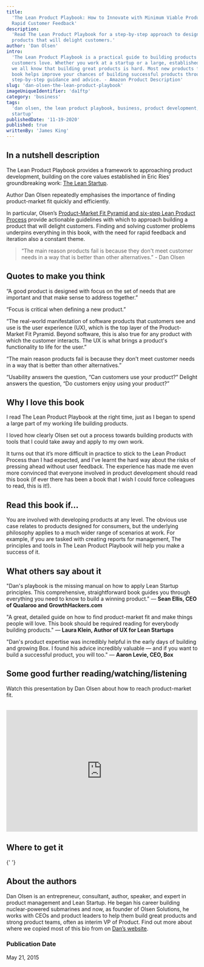 ```yaml
---
title:
  'The Lean Product Playbook: How to Innovate with Minimum Viable Products and
  Rapid Customer Feedback'
description:
  'Read The Lean Product Playbook for a step-by-step approach to designing
  products that will delight customers.'
author: 'Dan Olsen'
intro:
  'The Lean Product Playbook is a practical guide to building products that
  customers love. Whether you work at a startup or a large, established company,
  we all know that building great products is hard. Most new products fail. This
  book helps improve your chances of building successful products through clear,
  step-by-step guidance and advice. - Amazon Product Description'
slug: 'dan-olsen-the-lean-product-playbook'
imageUniqueIdentifier: 'da1ftp'
category: 'business'
tags:
  'dan olsen, the lean product playbook, business, product development, the lean
  startup'
publishedDate: '11-19-2020'
published: true
writtenBy: 'James King'
---
```



## In a nutshell description

The Lean Product Playbook provides a framework to approaching product
development, building on the core values established in Eric Ries’
groundbreaking work:
[The Lean Startup](https://www.amazon.com/Lean-Startup-Entrepreneurs-Continuous-Innovation/dp/0307887898/ref=as_li_ss_tl?_encoding=UTF8&qid=1605815293&sr=8-1&linkCode=ll1&tag=paperbacktrav-20&linkId=7bd5e9305bcc6a35fa15fb273bb6ca73&language=en_US).

Author Dan Olsen repeatedly emphasises the importance of finding product-market
fit quickly and efficiently.

In particular, Olsen’s
[Product-Market Fit Pyramid and six-step Lean Product Process](<https://leanstartup.co/a-playbook-for-achieving-product-market-fit/#:~:text=The%20Product%2DMarket%20Fit%20Pyramid%20is%20an%20actionable%20model%20that,fit%20using%20five%20key%20components.&text=From%20bottom%20to%20top%2C%20the,your%20user%20experience%20(UX)>)
provide actionable guidelines with which to approach building a product that
will delight customers. Finding and solving customer problems underpins
everything in this book, with the need for rapid feedback and iteration also a
constant theme.

> “The main reason products fail is because they don't meet customer needs in a
> way that is better than other alternatives.” - Dan Olsen

## Quotes to make you think

“A good product is designed with focus on the set of needs that are important
and that make sense to address together.”

“Focus is critical when defining a new product.”

“The real-world manifestation of software products that customers see and use is
the user experience (UX), which is the top layer of the Product-Market Fit
Pyramid. Beyond software, this is also true for any product with which the
customer interacts. The UX is what brings a product's functionality to life for
the user.”

“The main reason products fail is because they don't meet customer needs in a
way that is better than other alternatives.”

“Usability answers the question, “Can customers use your product?” Delight
answers the question, “Do customers enjoy using your product?”

## Why I love this book

I read The Lean Product Playbook at the right time, just as I began to spend a
large part of my working life building products.

I loved how clearly Olsen set out a process towards building products with tools
that I could take away and apply to my own work.

It turns out that it’s more difficult in practice to stick to the Lean Product
Process than I had expected, and I’ve learnt the hard way about the risks of
pressing ahead without user feedback. The experience has made me even more
convinced that everyone involved in product development should read this book
(if ever there has been a book that I wish I could force colleagues to read,
this is it!).

## Read this book if…

You are involved with developing products at any level. The obvious use case
relates to products designed for consumers, but the underlying philosophy
applies to a much wider range of scenarios at work. For example, if you are
tasked with creating reports for management, The principles and tools in The
Lean Product Playbook will help you make a success of it.

## What others say about it

"Dan's playbook is the missing manual on how to apply Lean Startup principles.
This comprehensive, straightforward book guides you through everything you need
to know to build a winning product." — **Sean Ellis, CEO of Qualaroo and
GrowthHackers.com**

"A great, detailed guide on how to find product-market fit and make things
people will love. This book should be required reading for everybody building
products." — **Laura Klein, Author of UX for Lean Startups**

"Dan's product expertise was incredibly helpful in the early days of building
and growing Box. I found his advice incredibly valuable — and if you want to
build a successful product, you will too." — **Aaron Levie, CEO, Box**

## Some good further reading/watching/listening

Watch this presentation by Dan Olsen about how to reach product-market fit.

<br />
<iframe
  width="100%"
  height="320px"
  src="https://www.youtube.com/embed/m_c-B_MrxQU"
  frameBorder="0"
  allow="accelerometer; autoplay; encrypted-media; gyroscope; picture-in-picture"
  allowFullScreen
></iframe>

## Where to get it

<AmazonCta
  bookSummary
  link="https://www.amazon.com/Lean-Product-Playbook-Innovate-Products/dp/1118960874/ref=as_li_ss_tl?crid=3AW8WQWIE3JBN&dchild=1&keywords=the+lean+product+playbook&qid=1605813679&sprefix=the+lean+produ,aps,252&sr=8-1&linkCode=ll1&tag=paperbacktrav-20&linkId=17b22bb2c787272cd598441fb5a659f9&language=en_US"
/>{' '}

## About the authors

Dan Olsen is an entrepreneur, consultant, author, speaker, and expert in product
management and Lean Startup. He began his career building nuclear-powered
submarines and now, as founder of Olsen Solutions, he works with CEOs and
product leaders to help them build great products and strong product teams,
often as interim VP of Product. Find out more about where we copied most of this
bio from on [Dan’s website](https://dan-olsen.com).

### Publication Date

May 21, 2015
